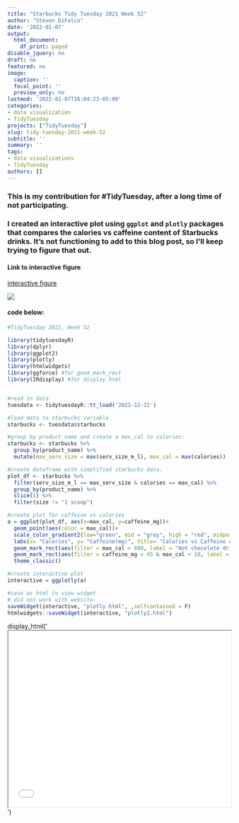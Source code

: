 ```yaml
---
title: "Starbucks Tidy Tuesday 2021 Week 52"
author: "Steven DiFalco"
date: '2022-01-07'
output:
  html_document:
    df_print: paged
disable_jquery: no
draft: no
featured: no
image:
  caption: ''
  focal_point: ''
  preview_only: no
lastmod: '2022-01-07T16:04:23-05:00'
categories:
- data visualization
- TidyTuesday
projects: ["TidyTuesday"]
slug: tidy-tuesday-2021-week-52
subtitle: ''
summary: ''
tags:
- data visualizations
- TidyTuesday
authors: []
---
```

### This is my contribution for #TidyTuesday, after a long time of not participating.

### I created an interactive plot using `ggplot` and `plotly` packages that compares the calories vs caffeine content of Starbucks drinks. It's not functioning to add to this blog post, so I'll keep trying to figure that out. 

#### Link to interactive figure 

[interactive figure](plotly.html)

![](feature.png)

#### code below:
```r
#TidyTuesday 2021, Week 52

library(tidytuesdayR)
library(dplyr)
library(ggplot2)
library(plotly)
library(htmlwidgets)
library(ggforce) #for geom_mark_rect
library(IRdisplay) #for display html


#read in data
tuesdata <- tidytuesdayR::tt_load('2021-12-21')

#load data to starbucks variable
starbucks <- tuesdata$starbucks

#group by product name and create a max_cal to calories:
starbucks <- starbucks %>%
  group_by(product_name) %>%
  mutate(max_serv_size = max(serv_size_m_l), max_cal = max(calories))

#create dateframe with simplified starbucks data.
plot_df <- starbucks %>%
  filter(serv_size_m_l == max_serv_size & calories == max_cal) %>%
  group_by(product_name) %>%
  slice(1) %>%
  filter(size != "1 scoop")

#create plot for caffeine vs calories
a = ggplot(plot_df, aes(x=max_cal, y=caffeine_mg))+
  geom_point(aes(color = max_cal))+
  scale_color_gradient2(low="green", mid = "grey", high = "red", midpoint = 300)+
  labs(x= "Calories", y= "Caffeine(mg)", title= "Calories vs Caffeine content in Starbucks Drinks")+
  geom_mark_rect(aes(filter = max_cal > 600, label = "Hot chocolate drinks"), alpha=0, show.legend = F, color = "brown") +
  geom_mark_rect(aes(filter = caffeine_mg < 45 & max_cal < 10, label = "Caffeine free teas"), alpha=0, show.legend = F, color = "green")+
  theme_classic()

#create interactive plot
interactive = ggplotly(a)

#save as html to view widget
# did not work with website- 
saveWidget(interactive, "plotly.html", ,selfcontained = F)
htmlwidgets::saveWidget(interactive, "plotly2.html")
```
display_html('<iframe src="plotly2.html" width=100% height=400></iframe>')
